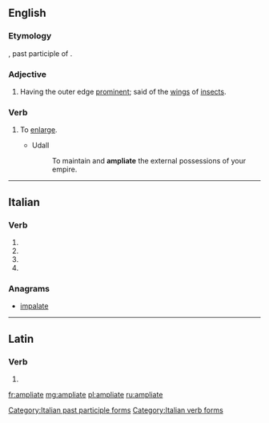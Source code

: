 ==English==

===Etymology===
{{etyl|la|en}} {{lena}} {{term|ampliatus|lang=la}}, past participle of {{term|ampliare|lang=la||to make wider}}.

===Adjective===
{{en-adj}}

# {{context|zoology|lang=en}} Having the outer edge [[prominent]]; said of the [[wing]]s of [[insect]]s.

===Verb===
{{en-verb|ampliat|es}}

# {{context|transitive|obsolete|lang=en}} To [[enlarge]].
#* Udall
#*: To maintain and '''ampliate''' the external possessions of your empire.

{{Webster 1913}}

----

==Italian==

===Verb===
{{head|it}}

# {{conjugation of|ampliare||2|p|pres|ind|lang=it}}
# {{conjugation of|ampliare||2|p|imp|lang=it}}
# {{conjugation of|ampliare||2|p|pres|sub|lang=it}}
# {{feminine plural of|ampliato|lang=it}}

===Anagrams===
* [[impalate#Italian|impalate]]

[[Category:Italian past participle forms]]
[[Category:Italian verb forms]]

----

==Latin==

===Verb===
{{la-verb-form|ampliāte}}

# {{conjugation of|ampliō||1|p|pres|act|imp|lang=la}}

[[fr:ampliate]]
[[mg:ampliate]]
[[pl:ampliate]]
[[ru:ampliate]]